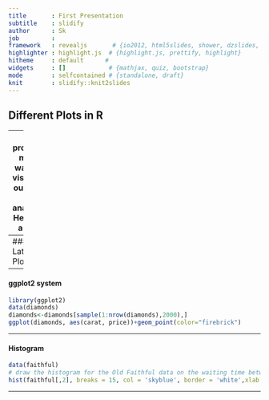 ```yaml
---
title       : First Presentation
subtitle    : slidify
author      : Sk
job         :
framework   : revealjs       # {io2012, html5slides, shower, dzslides, ...}
highlighter : highlight.js  # {highlight.js, prettify, highlight}
hitheme     : default      # 
widgets     : []            # {mathjax, quiz, bootstrap}
mode        : selfcontained # {standalone, draft}
knit        : slidify::knit2slides
---
```


## Different Plots in R

---
* R provides many ways to visualise our data for analysis. Here are a few:

```r
library(datasets)
data(cars)
```


####  Base Plot
```r
data(cars)
with(cars,plot(speed,dist))
```

---
####  Lattice Plot
```r
library(lattice)
state <-data.frame(state.x77,region=state.region)
xyplot(Life.Exp ~Income|region,data=state,layout = c(4,1))
```

---
####  ggplot2 system       
```r
library(ggplot2)
data(diamonds)
diamonds<-diamonds[sample(1:nrow(diamonds),2000),]
ggplot(diamonds, aes(carat, price))+geom_point(color="firebrick")
```

---

#### Histogram
```r
data(faithful)
# draw the histogram for the Old Faithful data on the waiting time between eruptions
hist(faithful[,2], breaks = 15, col = 'skyblue', border = 'white',xlab = "Waiting time between eruptions", main = "Histogram")
```
---



